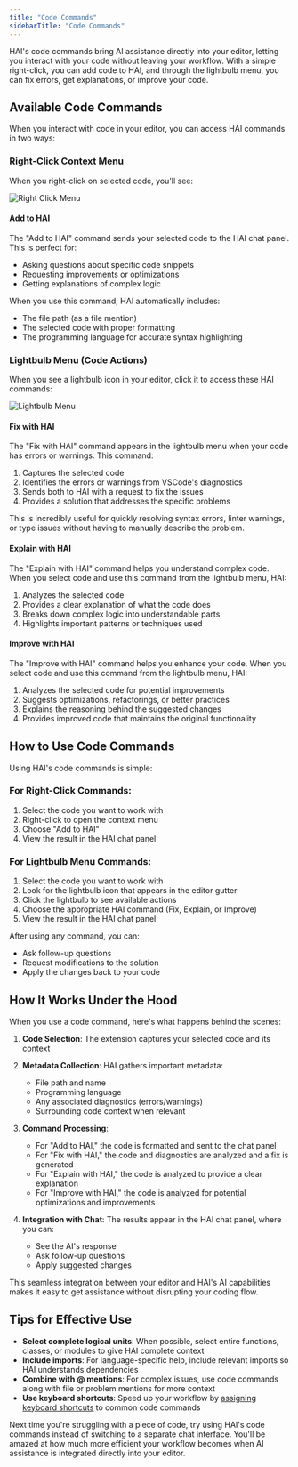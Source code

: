 ```yaml
---
title: "Code Commands"
sidebarTitle: "Code Commands"
---
```


HAI's code commands bring AI assistance directly into your editor, letting you interact with your code without leaving your workflow. With a simple right-click, you can add code to HAI, and through the lightbulb menu, you can fix errors, get explanations, or improve your code.

## Available Code Commands

When you interact with code in your editor, you can access HAI commands in two ways:

### Right-Click Context Menu

When you right-click on selected code, you'll see:

<Frame>
	<img src="https://storage.googleapis.com/cline_public_images/docs/assets/code-commands.png" alt="Right Click Menu" />
</Frame>

#### Add to HAI

The "Add to HAI" command sends your selected code to the HAI chat panel. This is perfect for:

- Asking questions about specific code snippets
- Requesting improvements or optimizations
- Getting explanations of complex logic

When you use this command, HAI automatically includes:

- The file path (as a file mention)
- The selected code with proper formatting
- The programming language for accurate syntax highlighting

### Lightbulb Menu (Code Actions)

When you see a lightbulb icon in your editor, click it to access these HAI commands:

<Frame>
	<img src="https://storage.googleapis.com/cline_public_images/docs/assets/lightbulb-actions.png" alt="Lightbulb Menu" />
</Frame>

#### Fix with HAI

The "Fix with HAI" command appears in the lightbulb menu when your code has errors or warnings. This command:

1. Captures the selected code
2. Identifies the errors or warnings from VSCode's diagnostics
3. Sends both to HAI with a request to fix the issues
4. Provides a solution that addresses the specific problems

This is incredibly useful for quickly resolving syntax errors, linter warnings, or type issues without having to manually describe the problem.

#### Explain with HAI

The "Explain with HAI" command helps you understand complex code. When you select code and use this command from the lightbulb menu, HAI:

1. Analyzes the selected code
2. Provides a clear explanation of what the code does
3. Breaks down complex logic into understandable parts
4. Highlights important patterns or techniques used

#### Improve with HAI

The "Improve with HAI" command helps you enhance your code. When you select code and use this command from the lightbulb menu, HAI:

1. Analyzes the selected code for potential improvements
2. Suggests optimizations, refactorings, or better practices
3. Explains the reasoning behind the suggested changes
4. Provides improved code that maintains the original functionality

## How to Use Code Commands

Using HAI's code commands is simple:

### For Right-Click Commands:

1. Select the code you want to work with
2. Right-click to open the context menu
3. Choose "Add to HAI"
4. View the result in the HAI chat panel

### For Lightbulb Menu Commands:

1. Select the code you want to work with
2. Look for the lightbulb icon that appears in the editor gutter
3. Click the lightbulb to see available actions
4. Choose the appropriate HAI command (Fix, Explain, or Improve)
5. View the result in the HAI chat panel

After using any command, you can:

- Ask follow-up questions
- Request modifications to the solution
- Apply the changes back to your code

## How It Works Under the Hood

When you use a code command, here's what happens behind the scenes:

1. **Code Selection**: The extension captures your selected code and its context
2. **Metadata Collection**: HAI gathers important metadata:
    - File path and name
    - Programming language
    - Any associated diagnostics (errors/warnings)
    - Surrounding code context when relevant

3. **Command Processing**:
    - For "Add to HAI," the code is formatted and sent to the chat panel
    - For "Fix with HAI," the code and diagnostics are analyzed and a fix is generated
    - For "Explain with HAI," the code is analyzed to provide a clear explanation
    - For "Improve with HAI," the code is analyzed for potential optimizations and improvements

4. **Integration with Chat**: The results appear in the HAI chat panel, where you can:
    - See the AI's response
    - Ask follow-up questions
    - Apply suggested changes

This seamless integration between your editor and HAI's AI capabilities makes it easy to get assistance without disrupting your coding flow.

## Tips for Effective Use

- **Select complete logical units**: When possible, select entire functions, classes, or modules to give HAI complete context
- **Include imports**: For language-specific help, include relevant imports so HAI understands dependencies
- **Combine with @ mentions**: For complex issues, use code commands along with file or problem mentions for more context
- **Use keyboard shortcuts**: Speed up your workflow by [assigning keyboard shortcuts](/features/commands-and-shortcuts/keyboard-shortcuts) to common code commands

Next time you're struggling with a piece of code, try using HAI's code commands instead of switching to a separate chat interface. You'll be amazed at how much more efficient your workflow becomes when AI assistance is integrated directly into your editor.
